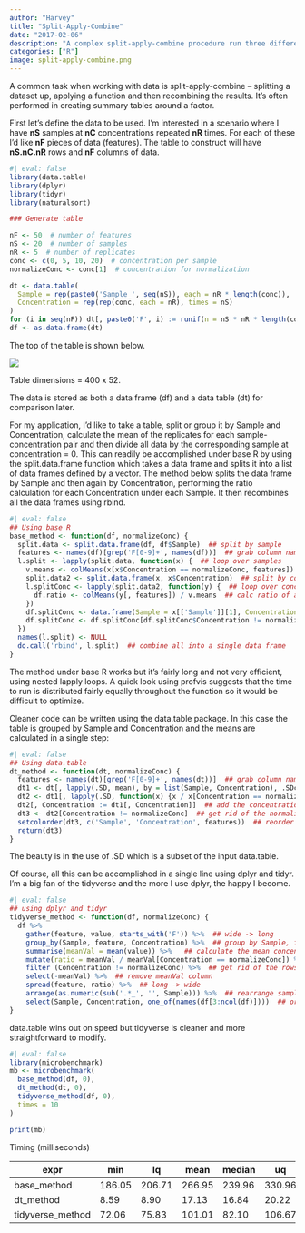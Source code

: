 ```yaml
---
author: "Harvey"
title: "Split-Apply-Combine"
date: "2017-02-06"
description: "A complex split-apply-combine procedure run three different ways"
categories: ["R"]
image: split-apply-combine.png
---
```


A common task when working with data is split-apply-combine – splitting a dataset up, applying a function and then recombining the results.  It’s often performed in creating summary tables around a factor.  

First let’s define the data to be used.
I'm interested in a scenario where I have **nS** samples at **nC** concentrations repeated **nR** times.  For each of these I'd like **nF** pieces of data (features).  The table to construct will have **nS.nC.nR** rows and **nF** columns of data.

```r
#| eval: false
library(data.table)
library(dplyr)
library(tidyr)
library(naturalsort)

### Generate table

nF <- 50  # number of features
nS <- 20  # number of samples
nR <- 5  # number of replicates
conc <- c(0, 5, 10, 20)  # concentration per sample
normalizeConc <- conc[1]  # concentration for normalization

dt <- data.table(
  Sample = rep(paste0('Sample_', seq(nS)), each = nR * length(conc)),
  Concentration = rep(rep(conc, each = nR), times = nS)
)
for (i in seq(nF)) dt[, paste0('F', i) := runif(n = nS * nR * length(conc), min = 0, max = 100)]
df <- as.data.frame(dt)

```

The top of the table is shown below.

![](split-apply-combine.png)

Table dimensions = 400 x 52.

The data is stored as both a data frame (df) and a data table (dt) for comparison later.

For my application, I’d like to take a table, split or group it by Sample and Concentration, calculate the mean of the replicates for each sample-concentration pair and then divide all data by the corresponding sample at concentration = 0.  This can readily be accomplished under base R by using the split.data.frame function which takes a data frame and splits it into a list of data frames defined by a vector.  The method below splits the data frame by Sample and then again by Concentration, performing the ratio calculation for each Concentration under each Sample.  It then recombines all the data frames using rbind.

```r
#| eval: false
## Using base R
base_method <- function(df, normalizeConc) {
  split.data <- split.data.frame(df, df$Sample)  ## split by sample
  features <- names(df)[grep('F[0-9]+', names(df))]  ## grab column names corresponding to features
  l.split <- lapply(split.data, function(x) {  ## loop over samples
    v.means <- colMeans(x[x$Concentration == normalizeConc, features])  ## calculate average of normalizing concentration
    split.data2 <- split.data.frame(x, x$Concentration)  ## split by concentration
    l.splitConc <- lapply(split.data2, function(y) {  ## loop over concentrations within a sample
      df.ratio <- colMeans(y[, features]) / v.means  ## calc ratio of average of each concentration to average of normalizing concentration
    })
    df.splitConc <- data.frame(Sample = x[['Sample']][1], Concentration = as.numeric(names(l.splitConc)), do.call('rbind', l.splitConc), stringsAsFactors = FALSE)  ## construct a data frame of all concentration ratios for a single sample
    df.splitConc <- df.splitConc[df.splitConc$Concentration != normalizeConc, ]  ## get rid of the normalizing concentration (ratio = 1)
  })
  names(l.split) <- NULL
  do.call('rbind', l.split)  ## combine all into a single data frame
}
```

The method under base R works but it’s fairly long and not very efficient, using nested lapply loops.  A quick look using profvis suggests that the time to run is distributed fairly equally throughout the function so it would be difficult to optimize.

Cleaner code can be written using the data.table package.  In this case the table is grouped by Sample and Concentration and the means are calculated in a single step:

```r
#| eval: false
## Using data.table
dt_method <- function(dt, normalizeConc) {
  features <- names(dt)[grep('F[0-9]+', names(dt))]  ## grab column names corresponding to features
  dt1 <- dt[, lapply(.SD, mean), by = list(Sample, Concentration), .SDcols = features]  ## calculate means for each sample concentration
  dt2 <- dt1[, lapply(.SD, function(x) {x / x[Concentration == normalizeConc]} ), by = Sample, .SDcols = features]  ## calculate ratio to the normalizing concentration
  dt2[, Concentration := dt1[, Concentration]]  ## add the concentration back as a column
  dt3 <- dt2[Concentration != normalizeConc]  ## get rid of the normalizing concentration (ratio = 1)
  setcolorder(dt3, c('Sample', 'Concentration', features))  ## reorder columns
  return(dt3)
}
```

The beauty is in the use of .SD which is a subset of the input data.table. 

Of course, all this can be accomplished in a single line using dplyr and tidyr.  I'm a big fan of the tidyverse and the more I use dplyr, the happy I become.

```r
#| eval: false
## using dplyr and tidyr
tidyverse_method <- function(df, normalizeConc) {
  df %>% 
    gather(feature, value, starts_with('F')) %>%  ## wide -> long
    group_by(Sample, feature, Concentration) %>%  ## group by Sample, feature and concentration
    summarise(meanVal = mean(value)) %>%   ## calculate the mean concentration for each sample/feature pair
    mutate(ratio = meanVal / meanVal[Concentration == normalizeConc]) %>%  ## determine ratio to specific concentration
    filter (Concentration != normalizeConc) %>%  ## get rid of the rows with ratio = 1
    select(-meanVal) %>%  ## remove meanVal column
    spread(feature, ratio) %>%  ## long -> wide
    arrange(as.numeric(sub('.*_', '', Sample))) %>%  ## rearrange sample ID by number
    select(Sample, Concentration, one_of(names(df[3:ncol(df)])))  ## original feature order
}

```

data.table wins out on speed but tidyverse is cleaner and more straightforward to modify.

```r
#| eval: false
library(microbenchmark)
mb <- microbenchmark(
  base_method(df, 0),
  dt_method(dt, 0),
  tidyverse_method(df, 0),
  times = 10
)

print(mb)
```

Timing (milliseconds)

expr | min | lq | mean | median | uq | max | nval
---- | --- | -- | ---- | ------ | -- | --- | ----
base_method | 186.05 | 206.71 | 266.95 | 239.96 | 330.96 | 399.50 | 10
dt_method | 8.59 | 8.90 | 17.13 | 16.84 | 20.22 | 36.87 | 10
tidyverse_method | 72.06 | 75.83 | 101.01 | 82.10 | 106.67 | 194.53 | 10


